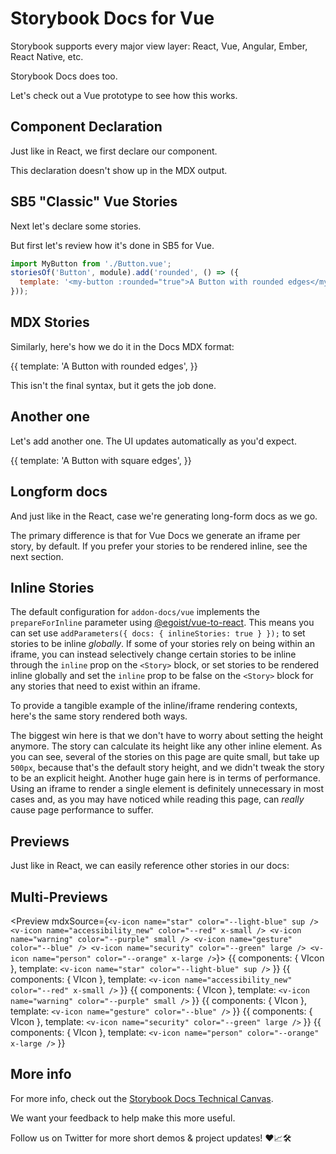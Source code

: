 
# Storybook Docs for Vue

Storybook supports every major view layer:
React, Vue, Angular, Ember, React Native, etc.

Storybook Docs does too.

<Story id="welcome--welcome" />

Let's check out a Vue prototype to see how this works.

## Component Declaration

Just like in React, we first declare our component.

<Meta title="Addon/Docs" />

This declaration doesn't show up in the MDX output.

## SB5 "Classic" Vue Stories

Next let's declare some stories.

But first let's review how it's done in SB5 for Vue.

```js
import MyButton from './Button.vue';
storiesOf('Button', module).add('rounded', () => ({
  template: '<my-button :rounded="true">A Button with rounded edges</my-button>',
}));
```

## MDX Stories

Similarly, here's how we do it in the Docs MDX format:

<Story name="rounded">
  {{
    template: '<my-button :rounded="true">A Button with rounded edges</my-button>',
  }}
</Story>

This isn't the final syntax, but it gets the job done.

## Another one

Let's add another one. The UI updates automatically as you'd expect.

<Story name="square">
  {{
    template: '<my-button :rounded="false">A Button with square edges</my-button>',
  }}
</Story>

## Longform docs

And just like in the React, case we're generating long-form docs as we go.

The primary difference is that for Vue Docs we generate an iframe per story, by default. If you prefer your stories to be rendered inline, see the next section.

## Inline Stories

The default configuration for `addon-docs/vue` implements the `prepareForInline` parameter using [@egoist/vue-to-react](https://github.com/egoist/vue-to-react). This means you can set use `addParameters({ docs: { inlineStories: true } });` to set stories to be inline _globally_. If some of your stories rely on being within an iframe, you can instead selectively change certain stories to be inline through the `inline` prop on the `<Story>` block, or set stories to be rendered inline globally and set the `inline` prop to be false on the `<Story>` block for any stories that need to exist within an iframe.

To provide a tangible example of the inline/iframe rendering contexts, here's the same story rendered both ways.

<Canvas>
  <Story id="app--app" inline={true} />
</Canvas>

<Canvas>
  <Story id="app--app" height="200px" />
</Canvas>

The biggest win here is that we don't have to worry about setting the height anymore. The story can calculate its height like any other inline element. As you can see, several of the stories on this page are quite small, but take up `500px`, because that's the default story height, and we didn't tweak the story to be an explicit height. Another huge gain here is in terms of performance. Using an iframe to render a single element is definitely unnecessary in most cases and, as you may have noticed while reading this page, can _really_ cause page performance to suffer.

## Previews

Just like in React, we can easily reference other stories in our docs:

<Story id="addon-knobs--all-knobs" />

<Story id="nonexistent-story" />

## Multi-Previews


<Preview mdxSource={`
<v-icon name="star" color="--light-blue" sup />
<v-icon name="accessibility_new" color="--red" x-small />
<v-icon name="warning" color="--purple" small />
<v-icon name="gesture" color="--blue" />
<v-icon name="security" color="--green" large />
<v-icon name="person" color="--orange" x-large />
`}>
	<Story name="sup" height="60px">
		{{
			components: { VIcon },
			template: `<v-icon name="star" color="--light-blue" sup />`
		}}
	</Story>
	<Story name="x-small" height="60px">
		{{
			components: { VIcon },
			template: `<v-icon name="accessibility_new" color="--red" x-small />`
		}}
	</Story>
	<Story name="small" height="60px">
		{{
			components: { VIcon },
			template: `<v-icon name="warning" color="--purple" small />`
		}}
	</Story>
	<Story name="default" height="60px">
		{{
			components: { VIcon },
			template: `<v-icon name="gesture" color="--blue" />`
		}}
	</Story>
	<Story name="large" height="60px">
		{{
			components: { VIcon },
			template: `<v-icon name="security" color="--green" large />`
		}}
	</Story>
	<Story name="x-large" height="60px">
		{{
			components: { VIcon },
			template: `<v-icon name="person" color="--orange" x-large />`
		}}
	</Story>
</Preview>

## More info

For more info, check out the [Storybook Docs Technical Canvas](https://docs.google.com/document/d/1un6YX7xDKEKl5-MVb-egnOYN8dynb5Hf7mq0hipk8JE/edit?usp=sharing).

We want your feedback to help make this more useful.

Follow us on Twitter for more short demos & project updates! ❤️📈🛠
